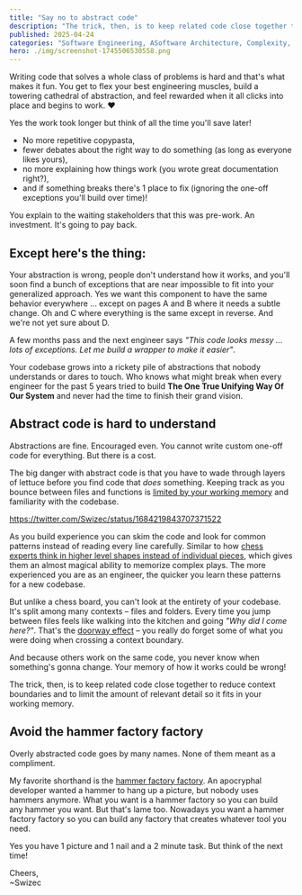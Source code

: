 ```yaml
---
title: "Say no to abstract code"
description: "The trick, then, is to keep related code close together to reduce context boundaries and to limit the amount of relevant detail so it fits in your working memory."
published: 2025-04-24
categories: "Software Engineering, ASoftware Architecture, Complexity, Scaling Fast Book"
hero: ./img/screenshot-1745506530558.png
---
```


Writing code that solves a whole class of problems is hard and that's what makes it fun. You get to flex your best engineering muscles, build a towering cathedral of abstraction, and feel rewarded when it all clicks into place and begins to work. ❤️

Yes the work took longer but think of all the time you'll save later!

- No more repetitive copypasta,
- fewer debates about the right way to do something (as long as everyone likes yours),
- no more explaining how things work (you wrote great documentation right?),
- and if something breaks there's 1 place to fix (ignoring the one-off exceptions you'll build over time)!

You explain to the waiting stakeholders that this was pre-work. An investment. It's going to pay back.

## Except here's the thing:

Your abstraction is wrong, people don't understand how it works, and you'll soon find a bunch of exceptions that are near impossible to fit into your generalized approach. Yes we want this component to have the same behavior everywhere ... except on pages A and B where it needs a subtle change. Oh and C where everything is the same except in reverse. And we're not yet sure about D.

A few months pass and the next engineer says _"This code looks messy ... lots of exceptions. Let me build a wrapper to make it easier"_.

Your codebase grows into a rickety pile of abstractions that nobody understands or dares to touch. Who knows what might break when every engineer for the past 5 years tried to build **The One True Unifying Way Of Our System** and never had the time to finish their grand vision.

## Abstract code is hard to understand

Abstractions are fine. Encouraged even. You cannot write custom one-off code for everything. But there is a cost.

The big danger with abstract code is that you have to wade through layers of lettuce before you find code that _does_ something. Keeping track as you bounce between files and functions is [limited by your working memory](https://arxiv.org/abs/2101.06305) and familiarity with the codebase.

https://twitter.com/Swizec/status/1684219843707371522

As you build experience you can skim the code and look for common patterns instead of reading every line carefully. Similar to how [chess experts think in higher level shapes instead of individual pieces](https://iiif.library.cmu.edu/file/Simon_box00021_fld01467_bdl0001_doc0001/Simon_box00021_fld01467_bdl0001_doc0001.pdf), which gives them an almost magical ability to memorize complex plays. The more experienced you are as an engineer, the quicker you learn these patterns for a new codebase.

But unlike a chess board, you can't look at the entirety of your codebase. It's split among many contexts – files and folders. Every time you jump between files feels like walking into the kitchen and going _"Why did I come here?"_. That's the [doorway effect](https://journals.sagepub.com/doi/abs/10.1080/17470218.2011.571267) – you really do forget some of what you were doing when crossing a context boundary.

And because others work on the same code, you never know when something's gonna change. Your memory of how it works could be wrong!

The trick, then, is to keep related code close together to reduce context boundaries and to limit the amount of relevant detail so it fits in your working memory.

## Avoid the hammer factory factory

Overly abstracted code goes by many names. None of them meant as a compliment.

My favorite shorthand is the [hammer factory factory](https://gwern.net/doc/cs/2005-09-30-smith-whyihateframeworks.html). An apocryphal developer wanted a hammer to hang up a picture, but nobody uses hammers anymore. What you want is a hammer factory so you can build any hammer you want. But that's lame too. Nowadays you want a hammer factory factory so you can build any factory that creates whatever tool you need.

Yes you have 1 picture and 1 nail and a 2 minute task. But think of the next time!

Cheers,<br/>
~Swizec
